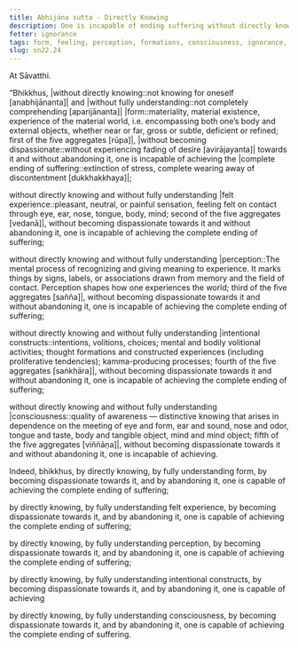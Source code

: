 ```yaml
---
title: Abhijāna sutta - Directly Knowing
description: One is incapable of ending suffering without directly knowing and fully understanding the five aggregates, without becoming dispassionate towards them and without abandoning them.
fetter: ignorance
tags: form, feeling, perception, formations, consciousness, ignorance, directly knowing, full understanding, dispassion, abandoning, letting go, sn, sn22-34, sn22
slug: sn22.24
---
```


At Sāvatthi.

“Bhikkhus, |without directly knowing::not knowing for oneself [anabhijānanta]| and |without fully understanding::not completely comprehending [aparijānanta]| |form::materiality, material existence, experience of the material world, i.e. encompassing both one’s body and external objects, whether near or far, gross or subtle, deficient or refined; first of the five aggregates [rūpa]|, |without becoming dispassionate::without experiencing fading of desire [avirājayanta]| towards it and without abandoning it, one is incapable of achieving the |complete ending of suffering::extinction of stress, complete wearing away of discontentment [dukkhakkhaya]|;

without directly knowing and without fully understanding |felt experience::pleasant, neutral, or painful sensation, feeling felt on contact through eye, ear, nose, tongue, body, mind; second of the five aggregates [vedanā]|, without becoming dispassionate towards it and without abandoning it, one is incapable of achieving the complete ending of suffering;

without directly knowing and without fully understanding |perception::The mental process of recognizing and giving meaning to experience. It marks things by signs, labels, or associations drawn from memory and the field of contact. Perception shapes how one experiences the world; third of the five aggregates [sañña]|, without becoming dispassionate towards it and without abandoning it, one is incapable of achieving the complete ending of suffering;

without directly knowing and without fully understanding |intentional constructs::intentions, volitions, choices; mental and bodily volitional activities; thought formations and constructed experiences (including proliferative tendencies); kamma-producing processes; fourth of the five aggregates [saṅkhāra]|, without becoming dispassionate towards it and without abandoning it, one is incapable of achieving the complete ending of suffering;

without directly knowing and without fully understanding |consciousness::quality of awareness — distinctive knowing that arises in dependence on the meeting of eye and form, ear and sound, nose and odor, tongue and taste, body and tangible object, mind and mind object; fifth of the five aggregates [viññāṇa]|, without becoming dispassionate towards it and without abandoning it, one is incapable of achieving.

Indeed, bhikkhus, by directly knowing, by fully understanding form, by becoming dispassionate towards it, and by abandoning it, one is capable of achieving the complete ending of suffering;

by directly knowing, by fully understanding felt experience, by becoming dispassionate towards it, and by abandoning it, one is capable of achieving the complete ending of suffering;

by directly knowing, by fully understanding perception, by becoming dispassionate towards it, and by abandoning it, one is capable of achieving the complete ending of suffering;

by directly knowing, by fully understanding intentional constructs, by becoming dispassionate towards it, and by abandoning it, one is capable of achieving

by directly knowing, by fully understanding consciousness, by becoming dispassionate towards it, and by abandoning it, one is capable of achieving the complete ending of suffering.